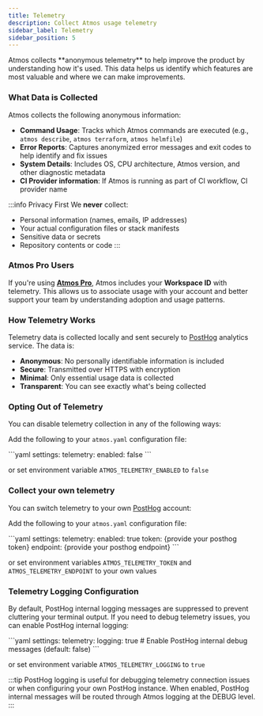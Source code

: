 ```yaml
---
title: Telemetry
description: Collect Atmos usage telemetry
sidebar_label: Telemetry
sidebar_position: 5
---
```


<Intro>
Atmos collects **anonymous telemetry** to help improve the product by understanding how it's used. 
This data helps us identify which features are most valuable and where we can make improvements.
</Intro>

### What Data is Collected

Atmos collects the following anonymous information:

- **Command Usage**: Tracks which Atmos commands are executed (e.g., `atmos describe`, `atmos terraform`, `atmos helmfile`)  
- **Error Reports**: Captures anonymized error messages and exit codes to help identify and fix issues  
- **System Details**: Includes OS, CPU architecture, Atmos version, and other diagnostic metadata
- **CI Provider information**: If Atmos is running as part of CI workflow, CI provider name

:::info Privacy First
We **never** collect:
- Personal information (names, emails, IP addresses)
- Your actual configuration files or stack manifests
- Sensitive data or secrets
- Repository contents or code
:::

### Atmos Pro Users

If you're using [**Atmos Pro**](https://atmos-pro.com), Atmos includes your **Workspace ID** with telemetry. This allows us to associate usage with your account and better support your team by understanding adoption and usage patterns.

### How Telemetry Works

Telemetry data is collected locally and sent securely to [PostHog](https://posthog.com/) analytics service. The data is:

- **Anonymous**: No personally identifiable information is included
- **Secure**: Transmitted over HTTPS with encryption
- **Minimal**: Only essential usage data is collected
- **Transparent**: You can see exactly what's being collected

### Opting Out of Telemetry

You can disable telemetry collection in any of the following ways:

Add the following to your `atmos.yaml` configuration file:

<File title="atmos.yaml">
```yaml
settings:
  telemetry:
    enabled: false
```
</File>

or set environment variable `ATMOS_TELEMETRY_ENABLED` to `false` 

### Collect your own telemetry

You can switch telemetry to your own [PostHog](https://posthog.com/) account:

Add the following to your `atmos.yaml` configuration file:

<File title="atmos.yaml">
```yaml
settings:
  telemetry:
    enabled: true
    token: {provide your posthog token}
    endpoint: {provide your posthog endpoint}
```
</File>

or set environment variables `ATMOS_TELEMETRY_TOKEN` and `ATMOS_TELEMETRY_ENDPOINT` to your own values

### Telemetry Logging Configuration

By default, PostHog internal logging messages are suppressed to prevent cluttering your terminal output. If you need to debug telemetry issues, you can enable PostHog internal logging:

<File title="atmos.yaml">
```yaml
settings:
  telemetry:
    logging: true  # Enable PostHog internal debug messages (default: false)
```
</File>

or set environment variable `ATMOS_TELEMETRY_LOGGING` to `true`

:::tip
PostHog logging is useful for debugging telemetry connection issues or when configuring your own PostHog instance. When enabled, PostHog internal messages will be routed through Atmos logging at the DEBUG level.
:::
